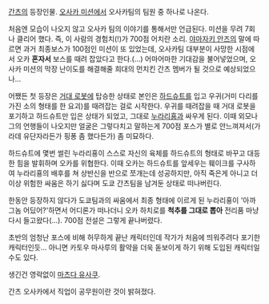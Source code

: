 [[간츠]]의 등장인물. [[오사카 미션]]에서 오사카팀의 팀원 중 하나로 나온다.

처음엔 모습이 나오지 않고 오사카 팀의 이야기를 통해서만 언급된다. 미션을 무려 7회나 클리어 했다. 즉, 이 사람의 경험치(!)가 700점 어치란 소리. [[야마자키 안즈]]의 말에 따르면 과거 최종보스가 100점인 미션이 또 있었는데, 오사카팀 대부분이 사망한 시점에서 오카 '''혼자서''' 보스를 때려 잡았다고 한다.(...) 어마어마한 기대감을 불어넣었으며, 오사카 미션의 막장 난이도를 해결해줄 희대의 먼치킨 간츠 멤버가 될 것으로 예상되었으나...

어쨌든 첫 등장은 [[거대 로봇]]에 탑승한 상태로 본인은 [[하드슈트]]를 입고 우귀(거미 다리를 가진 소의 형태를 한 요괴)를 때려잡는 걸로 시작한다. 우귀를 때려잡을 때 거대 로봇을 포기하고 하드슈트만 입은 상태가 되었고, 그대로 [[누라리횽]]과 싸우게 된다. 이때 외모나 그의 언행들이 나오지만 얼굴은 그렇다치고 말하는게 700점 포스가 별로 안느껴져서(가라데 유단자라든가 핑퐁 좀 했다든가) 좀 미묘하다.

하드슈트에 몇번 썰린 누라리횽이 스스로 자신의 육체를 하드슈트의 형태로 바꾸고 대등한 힘을 발휘하며 오카를 위협한다. 이때 오카는 하드슈트를 앞세우는 훼이크를 구사하여 누라리횽의 배후를 쳐 상반신을 반으로 쪼개는데 성공하지만, 아직 죽은게 아니고 더 이상 위험한 싸움은 하기 싫다며 도쿄 간츠팀을 남겨둔 상태로 떠나버린다.

한동안 등장하지 않다가 도쿄팀과의 싸움에서 최종 형태에 이르게 된 누라리횽이 '아까 그놈 어딨어?'하면서 어디론가 떠나더니 오카 하치로를 '''척추를 그대로 뽑아''' 전리품 마냥 다시 들고왔다(...). 700점 전설은 그렇게 끝나버렸다.

초반의 엄청난 포스에 비해 허무하게 끝난 캐릭터인데 작가가 처음에 띄워주려다 포기한 캐릭터인듯...
아니면 카토우 마사루의 활약을 더욱 돋보이게 하기 위해 도입된 캐릭터일 수도 있다.

생긴건 영락없이 [[마츠다 유사쿠]].

간츠 오사카에서 직업이 공무원이란 것이 밝혀졌다.
